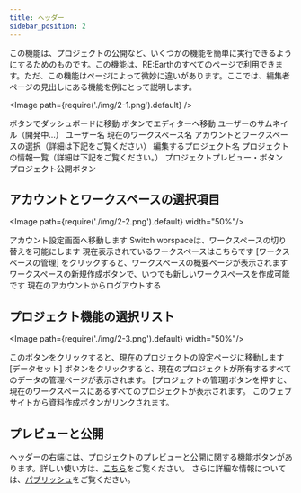 ```yaml
---
title: ヘッダー
sidebar_position: 2
---
```


この機能は、プロジェクトの公開など、いくつかの機能を簡単に実行できるようにするためのものです。この機能は、RE:Earthのすべてのページで利用できます。ただ、この機能はページによって微妙に違いがあります。ここでは、編集者ページの見出しにある機能を例にとって説明します。

<Image path={require('./img/2-1.png').default} />

<Order>
  <List>
    ボタンでダッシュボードに移動
  </List>
  <List>
    ボタンでエディターへ移動
  </List>
  <List>
    ユーザーのサムネイル（開発中...）
  </List>
  <List>
    ユーザー名
  </List>
  <List>
    現在のワークスペース名
  </List>
  <List>
    アカウントとワークスペースの選択（詳細は下記をご覧ください）
  </List>
  <List>
    編集するプロジェクト名
  </List>
  <List>
    プロジェクトの情報一覧（詳細は下記をご覧ください。）
  </List>
  <List>
    プロジェクトプレビュー・ボタン
  </List>
  <List>
    プロジェクト公開ボタン
  </List>
</Order>

## アカウントとワークスペースの選択項目

<Image path={require('./img/2-2.png').default} width="50%"/>

<Order>
  <List>
    アカウント設定画面へ移動します
  </List>
  <List>
   Switch worspaceは、ワークスペースの切り替えを可能にします
  </List>
  <List>
    現在表示されているワークスペースはこちらです
  </List>
  <List>
   [ワークスペースの管理] をクリックすると、ワークスペースの概要ページが表示されます 
  </List>
  <List>
    ワークスペースの新規作成ボタンで、いつでも新しいワークスペースを作成可能です
  </List>
  <List>
    現在のアカウントからログアウトする
  </List>
</Order>

## プロジェクト機能の選択リスト

<Image path={require('./img/2-3.png').default} width="50%"/>

<Order>
  <List>
   このボタンをクリックすると、現在のプロジェクトの設定ページに移動します
  </List>
  <List>
   [データセット] ボタンをクリックすると、現在のプロジェクトが所有するすべてのデータの管理ページが表示されます。
  </List>
  <List>
   [プロジェクトの管理]ボタンを押すと、現在のワークスペースにあるすべてのプロジェクトが表示されます。
  </List>
  <List>
    このウェブサイトから資料作成ボタンがリンクされます。
  </List>
</Order>

## プレビューと公開

ヘッダーの右端には、プロジェクトのプレビューと公開に関する機能ボタンがあります。詳しい使い方は、[こちら](/user-manual/getting-started/making-your-first-project/publishing-project)をご覧ください。 さらに詳細な情報については、[パブリッシュ](/user-manual/publication/overview)をご覧ください。 


